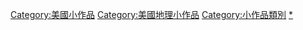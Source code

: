 {{hiddencat}}

[[Category:美國小作品|Category:美國小作品]]
[[Category:美國地理小作品|Category:美國地理小作品]]
[[Category:小作品類別|Category:小作品類別]]
[[Category:新罕布什尔州|*]]
